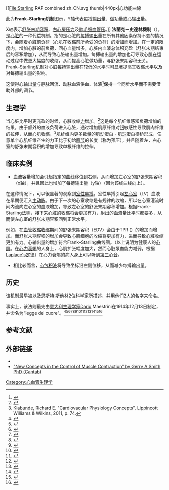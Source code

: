[[File:Starling RAP combined zh_CN.svg|thumb|440px|心功能曲線

此为'''Frank–Starling机制'''图示，Y轴代表[[每搏输出量|每搏输出量]]、[[做功量|做功量]]或[[心输出量|心输出量]]。

X轴表示[[舒张末期容积|舒张末期容积]]、[[右心房压力|右心房压力]]及[[肺毛细血管压|肺毛细血管压]]。]]
'''法蘭克－史達林機制'''（{{lang-en|Frank–Starling mechanisms}}），是[[心脏|心脏]]的一种代偿机制。指的是心脏的[[每搏输出量|每搏输出量]]在所有其他因素保持不变的情况下，会随着心脏[[前负荷|前负荷]]（心肌在收缩前所承受的负荷）的增加而增加。在一定的限度内，增加心脏的前负荷，回心血量增多，心脏内血液总体积充盈（舒张末期结束后的容积增加），从而导致心脏输出量增加。每搏输出量的增加也可导致心肌在运动过程中做更大幅度的收缩，从而提高心脏做功量，与舒张末期容积无关。Frank–Starling机制对心脏每搏输出量在较低的水平时可显著提高其收缩水平以及对每搏输出量的影响。

这使得心输出量与静脉回流、动脉血液供血、体液<ref name="isbn0-7817-7311-3">{{cite book |author=Costanzo, Linda S. |title=Physiology |url=https://archive.org/details/brsphysiology00cost |publisher=Lippincott Williams & Wilkins |location=Hagerstwon, MD |year=2007 |pages=[https://archive.org/details/brsphysiology00cost/page/n85 81] |isbn=0-7817-7311-3 |oclc= |doi=}}</ref>保持一个同步水平而不需要借助外部的调节。

==生理学==
当心脏比平时更充盈的时候，心脏收缩[[力|力]]增加。<ref name="urlCardiac Basic Physiology">{{cite web |url=http://www.healthsystem.virginia.edu/internet/anesthesiology-elective/cardiac/basicphys.cfm |title=Cardiac Basic Physiology |format= |work= |accessdate=2009-01-07 |archive-date=2008-10-11 |archive-url=https://web.archive.org/web/20081011171312/http://www.healthsystem.virginia.edu/internet/anesthesiology-elective/cardiac/basicphys.cfm |dead-url=no }}</ref>这是每个肌纤维感知负荷增加的结果，由于额外的血液负荷进入心脏，通过增加肌原纤维对[[钙|钙]]敏感性导致肌肉纤维的拉伸，从而[[肌肉收缩|心肌收缩]]，<ref name="Cardiovascular Physiology Concepts">Klabunde, Richard E. "Cardiovacular Physiology Concepts". Lippincott Williams & Wilkins, 2011, p. 74.</ref>肌纤维内更多数量的[[肌动蛋白|肌动蛋白]] - [[肌球蛋白|肌球蛋白]]横桥形成，任意单个心肌纤维产生的力正比于初始[[肌节|肌节]]的长度（称为预压），并且随着左，右心室的舒张末期容积的增加导致单根纤维的拉伸。

==临床实例==
* 血液容量增加会引起指定的曲线移位到右侧，从而增加左心室的舒张末期容积（x轴），并且因此也增加了每搏输出量（y轴）（因为该线曲线向上）。

在这种情况下，可以很显著的观察到[[室性早搏|室性早搏]]。室性早搏引起[[左心室|左心室]]（LV）血液在早期便汇入[[主动脉|主动脉]]。由于下一次的心室收缩是有规律的收缩，所以在心室灌流时间内流向左心室的血液增加，导致左心室的舒张末期容积增加。根据Frank–Starling法则，接下来心脏的收缩将会更加有力，射出的血液量比平时都要多，从而使左心室的舒张末期容积回到正常水平。

例如，在[[血管收缩收缩|血管收缩收缩]]期间的舒张末期容积（EDV）会由于TPR ({{link-en|总外周阻力|total peripheral resistance}}）的增加而增加。而舒张末期容积的增加会导致心肌细胞的收缩将更加有力，进而导致心脏收缩更加有力。心输出量的增加符合Frank–Starling曲线图。（以上说明为健康人的[[心肌|心肌]]。在[[心力衰竭|心力衰竭]]的人身上，心肌扩张幅度加大，然而心脏泵血能力减弱，根据[[Laplace's定律|Laplace's定律]]）在心力衰竭的病人身上可以听到[[第三心音|第三心音]]。

* 相比较而言，[[心包积液|心包积液]]将导致坐标沿左侧位移，从而减少每搏输出量。

==历史==
该机制最早被{{link-en|Otto Frank|Otto Frank (physiologist)}}以及[[恩斯特·斯他林|恩斯特·斯他林]]2位科学家所描述，并用他们2人的名字来命名。

事实上，该法则最先​​由[[意大利|意大利]][[生理学家|生理学家]]Dario Maestrini在1914年12月13日制定，并命名为“legge del cuore”。<ref>{{cite book | last = Spadolini | first = Igino | title = Trattato di Fisiologia, |volume=2| editors = UTET | year = 1946 | location = Torino | pages = <!--| accessdate=6 August 2010-->}}</ref><ref>{{cite book | last = Berne | first = Robert M. | authorlink1 =  er al. | title = Fisiologia | capitolo =   | editors = Ambrosiana | year = 2004 | location = Milano <!--| accessdate=6 August 2010-->}}</ref><ref name="urlwww.ancecardio.it">{{cite web| url =http://www.ancecardio.it/it/doc/1161358734110_4013.pdf| title =www.ancecardio.it| author =| wkautore =| date =| format =PDF| opera =| editor =| pages =29–31| language =it| urlarchivio =| archivedate =2013-11-09| quote =| accessdate =6 August 2010| deadurl =yes| archiveurl =https://web.archive.org/web/20131109113213/http://www.ancecardio.it/it/doc/1161358734110_4013.pdf}}</ref><ref>{{cite journal  | last = MAESTRINI | first = D. | title = [Genesis of the so-called insufficient contractions of the heart in decompensation.] | journal = Policlinico Prat | volume = 58 | number = 9 | pages = 257–68 |date=February 1951 | doi =  | id = | pmid=14833944}}</ref><ref>{{cite journal  | last = MAESTRINI | first = D. | title = [The importance of the altered organic exchange (fatigue), of the structure and colloidal state of the fiber, for the genesis of the so-called small, insufficient contractions of the heart in failure.] | journal = Policlinico Prat | volume = 58 | number = 30 | pages = 933–45 |date=July 1951 | doi =  | id = | pmid=14864102}}</ref><ref>{{cite journal  | last = MAESTRINI | first = D. | title = [The law of the heart in biology and clinical medicine.] | journal = Minerva Med | volume = 42 | number = 80 | pages = 857–64 |date=November 1951 | doi =  | id = | pmid=14919226}}</ref><ref>{{cite journal  | last = MAESTRINI | first = D. | title = [A new theory of cardiac decompensation.] | journal = Policlinico Prat | volume = 59 | number = 24 | pages = 797–814 |date=June 1952 | doi =  | id = | pmid=14957592}}</ref><ref>{{cite journal  | last = MAESTRINI | first = D. | title = [Not Available.] | journal = Gazz Sanit | volume = 18 | number = 5 | pages = 162–4 |date= | doi =  | id = | pmid=18859625}}</ref><ref>{{cite journal | last = PENNACCHIO | first = L. |author2=D. MAESTRINI | title = [Comment on a new theory of cardiac insufficiency.] | journal = Policlinico Prat | volume = 59 | number = 37 | pages = 1223–4 |date=September 1952 | doi =  | id = | pmid=13026471}}</ref><ref name="MAESTRINI-1958">{{cite journal | last = MAESTRINI | first = D. | title = [The law of the heart from its discovery to the present time.] | journal = Minerva Med | volume = 49 | number = 3-4 | pages = Varia, 28–36 |date=January 1958 | doi =  | id = | pmid=13516733}}</ref><ref name="MAESTRINI-1958a">{{cite journal | last = MAESTRINI | first = D. | title = [Variations of cardiac volume  dynamics in clinical practice, examined in the light of the law of the heart.] | journal = Minerva Cardioangiol | volume = 6 | number = 12 | pages = 657–67 |date=December 1958 | doi =  | id = | pmid=13643787}}</ref><ref name="MAESTRINI-1959">{{cite journal  | last = MAESTRINI | first = D. | title = [S. Baglioni and the law of the heart.] | journal = Policlinico Prat | volume = 66 | number = 7 | pages = 224–30 |date=February 1959 | doi =  | id = | pmid=13645276}}</ref><ref name="MAESTRINI-1959a">{{cite journal | last = MAESTRINI | first = D. | title = [On cardiac dynamics in the phase preceding right hypertrophy and on its electrocardiographic aspect in man.] | journal = Policlinico Prat | volume = 66 | number =  | pages = 1409–13 |date=October 1959 | doi =  | id = | pmid=13853750}}</ref>

==参考文献==
{{reflist|2}}

==外部链接==
* {{GPnotebook|1355808810}}
* [http://www.rowans-scientific.co.uk/gasmith2.html "New Concepts in the Control of Muscle Contraction" by Gerry A Smith PhD (Cantab)] {{Wayback|url=http://www.rowans-scientific.co.uk/gasmith2.html |date=20170529145959 }}

{{Cardiovascular physiology}}

{{DEFAULTSORT:Frank-Starling Law Of The Heart}}
[[Category:心血管生理学|Category:心血管生理学]]